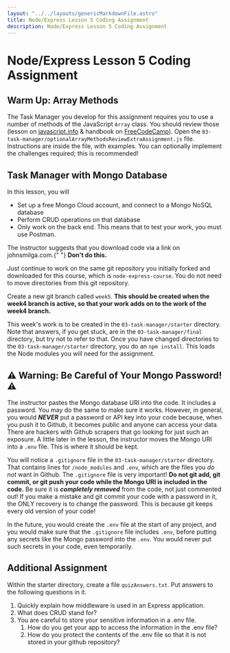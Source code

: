 ```yaml
---
layout: "../../layouts/genericMarkdownFile.astro"
title: Node/Express Lesson 5 Coding Assignment
description: Node/Express Lesson 5 Coding Assignment
---
```



# Node/Express Lesson 5 Coding Assignment

<ReviewLessonButton link="/node-express/lesson5-m1" />

## Warm Up: Array Methods

The Task Manager you develop for this assignment requires you to use a number of methods of the JavaScript `Array` class. You should review those (lesson on [javascript.info](https://javascript.info/array-methods) & handbook on [FreeCodeCamp](https://www.freecodecamp.org/news/the-javascript-array-handbook/)). Open the `03-task-manager/optionalArrayMethodsReviewExtraAssignment.js` file. Instructions are inside the file, with examples. You can optionally implement the challenges required; this is recommended!

## Task Manager with Mongo Database

In this lesson, you will

- Set up a free Mongo Cloud account, and connect to a Mongo NoSQL database
- Perform CRUD operations on that database
- Only work on the back end. This means that to test your work, you must use Postman.

<WarningCallout title="Warning: Skip download">
  <p>
    The instructor suggests that you download code via a link on johnsmilga.com.{" "}
    <strong>Don't do this.</strong>
  </p>
  <p>
    Just continue to work on the same git repository you initially forked and
    downloaded for this course, which is <code>node-express-course</code>. You
    do not need to move directories from this git repository.
  </p>
</WarningCallout>

Create a new git branch called `week5`. **This should be created when the week4 branch is active, so that your work adds on to the work of the week4 branch.**

This week's work is to be created in the `03-task-manager/starter` directory. Note that answers, if you get stuck, are in the `03-task-manager/final` directory, but try not to refer to that. Once you have changed directories to the `03-task-manager/starter` directory, you do an `npm install`. This loads the Node modules you will need for the assignment.

## ⚠️ **Warning: Be Careful of Your Mongo Password!** ⚠️

The instructor pastes the Mongo database URI into the code. It includes a password. You may do the same to make sure it works. However, in general, you would _**NEVER**_ put a password or API key into your code because, when you push it to Github, it becomes public and anyone can access your data. There are hackers with Github scrapers that go looking for just such an exposure. A little later in the lesson, the instructor moves the Mongo URI into a `.env` file. This is where it should be kept.

You will notice a `.gitignore` file in the `03-task-manager/starter` directory. That contains lines for `/node_modules` and `.env`, which are the files you _do not_ want in Github. The `.gitignore` file is very important! **Do not git add, git commit, or git push your code while the Mongo URI is included in the code.** Be sure it is _**completely removed**_ from the code, not just commented out! If you make a mistake and git commit your code with a password in it, the ONLY recovery is to change the password. This is because git keeps every old version of your code!

In the future, you would create the `.env` file at the start of any project, and you would make sure that the `.gitignore` file includes `.env`, before putting any secrets like the Mongo password into the `.env`. You would never put such secrets in your code, even temporarily.

## Additional Assignment

Within the starter directory, create a file `quizAnswers.txt`. Put answers to the following questions in it.

1.  Quickly explain how middleware is used in an Express application.
2.  What does CRUD stand for?
3.  You are careful to store your sensitive information in a .env file.
    1.  How do you get your app to access the information in the .env file?
    2.  How do you protect the contents of the .env file so that it is not stored in your github repository?
